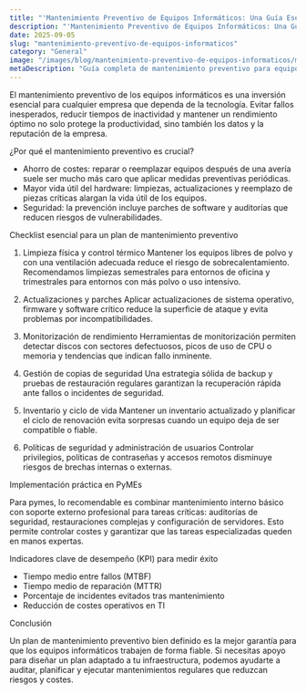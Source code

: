 ```yaml
---
title: "'Mantenimiento Preventivo de Equipos Informáticos: Una Guía Esencial para Empresas"
description: "'Mantenimiento Preventivo de Equipos Informáticos: Una Guía Esencial"
date: 2025-09-05
slug: "mantenimiento-preventivo-de-equipos-informaticos"
category: "General"
image: "/images/blog/mantenimiento-preventivo-de-equipos-informaticos/mantenimiento-preventivo-de-equipos-informaticos-hero-001.webp"
metaDescription: "Guía completa de mantenimiento preventivo para equipos informáticos: reduce fallos, aumenta la vida útil y protege datos críticos con prácticas profesionales."
---
```


El mantenimiento preventivo de los equipos informáticos es una inversión esencial para cualquier empresa que dependa de la tecnología. Evitar fallos inesperados, reducir tiempos de inactividad y mantener un rendimiento óptimo no solo protege la productividad, sino también los datos y la reputación de la empresa.

¿Por qué el mantenimiento preventivo es crucial?

- Ahorro de costes: reparar o reemplazar equipos después de una avería suele ser mucho más caro que aplicar medidas preventivas periódicas.
- Mayor vida útil del hardware: limpiezas, actualizaciones y reemplazo de piezas críticas alargan la vida útil de los equipos.
- Seguridad: la prevención incluye parches de software y auditorías que reducen riesgos de vulnerabilidades.

Checklist esencial para un plan de mantenimiento preventivo

1. Limpieza física y control térmico
Mantener los equipos libres de polvo y con una ventilación adecuada reduce el riesgo de sobrecalentamiento. Recomendamos limpiezas semestrales para entornos de oficina y trimestrales para entornos con más polvo o uso intensivo.

2. Actualizaciones y parches
Aplicar actualizaciones de sistema operativo, firmware y software crítico reduce la superficie de ataque y evita problemas por incompatibilidades.

3. Monitorización de rendimiento
Herramientas de monitorización permiten detectar discos con sectores defectuosos, picos de uso de CPU o memoria y tendencias que indican fallo inminente.

4. Gestión de copias de seguridad
Una estrategia sólida de backup y pruebas de restauración regulares garantizan la recuperación rápida ante fallos o incidentes de seguridad.

5. Inventario y ciclo de vida
Mantener un inventario actualizado y planificar el ciclo de renovación evita sorpresas cuando un equipo deja de ser compatible o fiable.

6. Políticas de seguridad y administración de usuarios
Controlar privilegios, políticas de contraseñas y accesos remotos disminuye riesgos de brechas internas o externas.

Implementación práctica en PyMEs

Para pymes, lo recomendable es combinar mantenimiento interno básico con soporte externo profesional para tareas críticas: auditorías de seguridad, restauraciones complejas y configuración de servidores. Esto permite controlar costes y garantizar que las tareas especializadas queden en manos expertas.

Indicadores clave de desempeño (KPI) para medir éxito

- Tiempo medio entre fallos (MTBF)
- Tiempo medio de reparación (MTTR)
- Porcentaje de incidentes evitados tras mantenimiento
- Reducción de costes operativos en TI

Conclusión

Un plan de mantenimiento preventivo bien definido es la mejor garantía para que los equipos informáticos trabajen de forma fiable. Si necesitas apoyo para diseñar un plan adaptado a tu infraestructura, podemos ayudarte a auditar, planificar y ejecutar mantenimientos regulares que reduzcan riesgos y costes.
